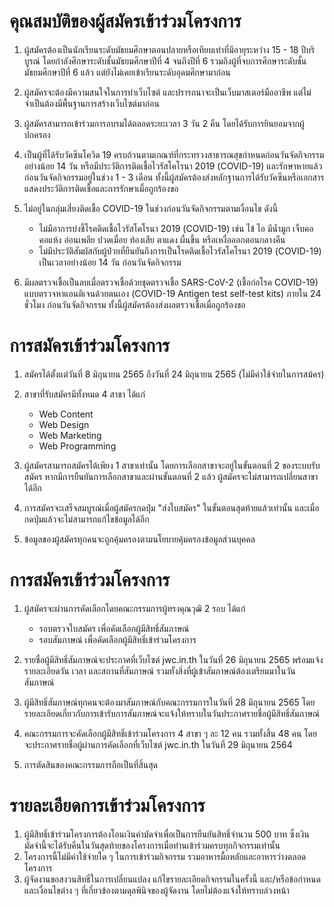 # คุณสมบัติของผู้สมัครเข้าร่วมโครงการ

1. ผู้สมัครต้องเป็นนักเรียนระดับมัธยมศึกษาตอนปลายหรือเทียบเท่าที่มีอายุระหว่าง 15 - 18 ปีบริบูรณ์ โดยกำลังศึกษาระดับชั้นมัธยมศึกษาปีที่ 4 จนถึงปีที่ 6 รวมถึงผู้ที่จบการศึกษาระดับชั้นมัธยมศึกษาปีที่ 6 แล้ว แต่ยังไม่เคยเข้าเรียนระดับอุดมศึกษามาก่อน
2. ผู้สมัครจะต้องมีความสนใจในการทำเว็บไซต์ และปรารถนาจะเป็นเว็บมาสเตอร์มืออาชีพ แต่ไม่จำเป็นต้องมีพื้นฐานการสร้างเว็บไซต์มาก่อน
3. ผู้สมัครสามารถเข้าร่วมการอบรมได้ตลอดระยะเวลา 3 วัน 2 คืน โดยได้รับการยินยอมจากผู้ปกครอง
4. เป็นผู้ที่ได้รับวัคซีนโควิด 19 ครบถ้วนตามเกณฑ์ที่กระทรวงสาธารณสุขกำหนดก่อนวันจัดกิจกรรมอย่างน้อย 14 วัน หรือมีประวัติการติดเชื้อไวรัสโคโรนา 2019 (COVID-19) และรักษาหายแล้วก่อนวันจัดกิจกรรมอยู่ในช่วง 1 - 3 เดือน ทั้งนี้ผู้สมัครต้องส่งหลักฐานการได้รับวัคซีนหรือเอกสารแสดงประวัติการติดเชื้อและการรักษาเมื่อถูกร้องขอ
5. ไม่อยู่ในกลุ่มเสี่ยงติดเชื้อ COVID-19 ในช่วงก่อนวันจัดกิจกรรมตามเงื่อนไข ดังนี้

   - ไม่มีอาการบ่งชี้โรคติดเชื้อไวรัสโคโรนา 2019 (COVID-19) เช่น ไข้ ไอ มีน้ำมูก เจ็บคอ คอแห้ง อ่อนเพลีย ปวดเมื่อย ท้องเสีย ตาแดง ผื่นขึ้น หรือเหงื่อออกตอนกลางคืน
   - ไม่มีประวัติสัมผัสกับผู้ป่วยที่ยืนยันถึงการเป็นโรคติดเชื้อไวรัสโคโรนา 2019 (COVID-19) เป็นเวลาอย่างน้อย 14 วัน ก่อนวันจัดกิจกรรม

6. มีผลตรวจเชื้อเป็นลบเมื่อตรวจเชื้อด้วยชุดตรวจเชื้อ SARS-CoV-2 (เชื้อก่อโรค COVID-19) แบบตรวจหาแอนติเจนด้วยตนเอง (COVID-19 Antigen test self-test kits) ภายใน 24 ชั่วโมง ก่อนวันจัดกิจกรรม ทั้งนี้ผู้สมัครต้องส่งผลตรวจเชื้อเมื่อถูกร้องขอ

# การสมัครเข้าร่วมโครงการ

1. สมัครได้ตั้งแต่วันที่ 8 มิถุนายน 2565 ถึงวันที่ 24 มิถุนายน 2565 (ไม่มีค่าใช้จ่ายในการสม้คร)
2. สาขาที่รับสมัครมีทั้งหมด 4 สาขา ได้แก่

   - Web Content
   - Web Design
   - Web Marketing
   - Web Programming

3. ผู้สมัครสามารถสมัครได้เพียง 1 สาขาเท่านั้น โดยการเลือกสาขาจะอยู่ในขั้นตอนที่ 2 ของระบบรับสมัคร หากมีการยืนยันการเลือกสาขาและผ่านขั้นตอนที่ 2 แล้ว ผู้สมัครจะไม่สามารถเปลี่ยนสาขาได้อีก
4. การสมัครจะเสร็จสมบูรณ์เมื่อผู้สมัครกดปุ่ม "ส่งใบสมัคร" ในขั้นตอนสุดท้ายแล้วเท่านั้น และเมื่อกดปุ่มแล้วจะไม่สามารถแก้ไขข้อมูลได้อีก
5. ข้อมูลของผู้สมัครทุกคนจะถูกคุ้มครองตามนโยบายคุ้มครองข้อมูลส่วนบุคคล

# การสมัครเข้าร่วมโครงการ

1. ผู้สมัครจะผ่านการคัดเลือกโดยคณะกรรมการผู้ทรงคุณวุฒิ 2 รอบ ได้แก่

   - รอบตรวจใบสมัคร เพื่อคัดเลือกผู้มีสิทธิ์สัมภาษณ์
   - รอบสัมภาษณ์ เพื่อคัดเลือกผู้มีสิทธิ์เข้าร่วมโครงการ

2. รายชื่อผู้มีสิทธิ์สัมภาษณ์จะประกาศที่เว็บไซต์ jwc.in.th ในวันที่ 26 มิถุนายน 2565 พร้อมแจ้งรายละเอียดวัน เวลา และสถานที่สัมภาษณ์ รวมทั้งสิ่งที่ผู้เข้าสัมภาษณ์ต้องเตรียมมาในวันสัมภาษณ์
3. ผู้มีสิทธิ์สัมภาษณ์ทุกคนจะต้องมาสัมภาษณ์กับคณะกรรมการในวันที่ 28 มิถุนายน 2565 โดยรายละเอียดเกี่ยวกับการเข้ารับการสัมภาษณ์จะแจ้งให้ทราบในวันประกาศรายชื่อผู้มีสิทธิ์สัมภาษณ์
4. คณะกรรมการจะคัดเลือกผู้มีสิทธิ์เข้าร่วมโครงการ 4 สาขา ๆ ละ 12 คน รวมทั้งสิ้น 48 คน โดยจะประกาศรายชื่อผู้ผ่านการคัดเลือกที่เว็บไซต์ jwc.in.th ในวันที่ 29 มิถุนายน 2564
5. การตัดสินของคณะกรรมการถือเป็นที่สิ้นสุด

# รายละเอียดการเข้าร่วมโครงการ

1. ผู้มีสิทธิ์เข้าร่วมโครงการต้องโอนเงินค่ามัดจำเพื่อเป็นการยืนยันสิทธิ์จำนวน 500 บาท ซึ่งเงินมัดจำนี้จะได้รับคืนในวันสุดท้ายของโครงการเมื่อท่านเข้าร่วมครบทุกกิจกรรมเท่านั้น
2. โครงการนี้ไม่มีค่าใช้จ่ายใด ๆ ในการเข้าร่วมกิจกรรม รวมอาหารมื้อหลักและอาหารว่างตลอดโครงการ
3. ผู้จัดงานขอสงวนสิทธิ์ในการเปลี่ยนแปลง แก้ไขรายละเอียดกิจกรรมในครั้งนี้ และ/หรือข้อกำหนดและเงื่อนไขต่าง ๆ ที่เกี่ยวข้องตามดุลพินิจของผู้จัดงาน โดยไม่ต้องแจ้งให้ทราบล่วงหน้า
